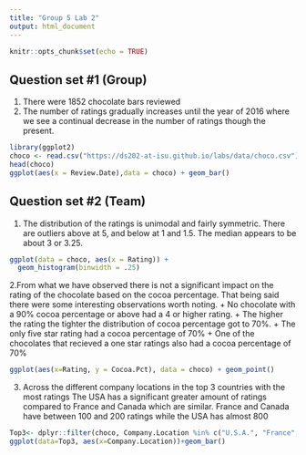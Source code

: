 ---
title: "Group 5 Lab 2"
output: html_document
---

```{r setup, include=FALSE}
knitr::opts_chunk$set(echo = TRUE)
```

## Question set #1 (Group)

1. There were 1852 chocolate bars reviewed 
2. The number of ratings gradually increases until  the year of 2016 where we see a continual decrease in the number of ratings though the present.

```{R}
library(ggplot2)
choco <- read.csv("https://ds202-at-isu.github.io/labs/data/choco.csv")
head(choco)
ggplot(aes(x = Review.Date),data = choco) + geom_bar()
```
## Question set #2 (Team)
1. The distribution of the ratings is unimodal and fairly symmetric. There are outliers above at 5, and below at 1 and 1.5. The median appears to be about 3 or 3.25.
```{R}
ggplot(data = choco, aes(x = Rating)) +
  geom_histogram(binwidth = .25)
```

2.From what we have observed there is not a significant impact on the rating of the chocolate based on the cocoa percentage. That being said there were some interesting observations worth noting. 
 + No chocolate with a 90% cocoa percentage or above had a 4 or higher rating. 
 + The higher the rating the tighter the distribution of cocoa percentage got to 70%. 
 + The only five star rating had a cocoa percentage of 70%
 + One of the chocolates that recieved a one star ratings also had a cocoa percentage of 70%
 
```{R}
ggplot(aes(x=Rating, y = Cocoa.Pct), data = choco) + geom_point()
```

3. Across the different company locations in the top 3 countries with the most ratings The USA has a significant greater amount of ratings compared to France and Canada which are similar. France and Canada have between 100 and 200 ratings while the USA has almost 800
```{R}
Top3<- dplyr::filter(choco, Company.Location %in% c("U.S.A.", "France", "Canada"))
ggplot(data=Top3, aes(x=Company.Location))+geom_bar()
```
